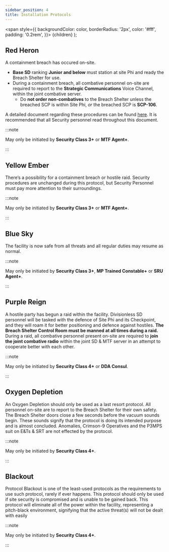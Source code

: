 ```yaml
---
sidebar_position: 4
title: Installation Protocols
---
```


<span
style={{
      backgroundColor: color,
      borderRadius: '2px',
      color: '#fff',
      padding: '0.2rem',
    }}>
{children}
</span>
);

## <Highlight color="#e13238">Red Heron</Highlight>

A containment breach has occured on-site.

- **Base SD** ranking **Junior and below** must station at site Phi and ready the Breach Shelter for use.
- During a containment breach, all combative personnel on-site are required to report to the **Strategic Communications** Voice Channel, within the joint combative server.
  - Do **not order non-combatives** to the Breach Shelter unless the breached SCP is within Site Phi, _or_ the breached SCP is **SCP-106**.

A detailed document regarding these procedures can be found [here](https://docs.google.com/document/d/1tb7L2EcS3SsZxDCd_gFPAAA9OSs8_HT5wqMoApIPwwQ/edit). It is recommended that all Security personnel read throughout this document.

:::note

May only be initiated by **Security Class 3+** or **MTF Agent+**.

:::

## <Highlight color="#ffc300">Yellow Ember</Highlight>

There’s a possibility for a containment breach or hostile raid. Security procedures are unchanged during this protocol, but Security Personnel must pay more attention to their surroundings.

:::note

May only be initiated by **Security Class 3+** or **MTF Agent+**.

:::

## <Highlight color="#0084ff">Blue Sky</Highlight>

The facility is now safe from all threats and all regular duties may resume as normal.

:::note

May only be initiated by **Security Class 3+**, **MP Trained Constable+** or **SRU Agent+**.

:::

## <Highlight color="#351c75">Purple Reign</Highlight>

A hostile party has begun a raid within the facility. Divisionless SD personnel will be tasked with the defence of Site Phi and its Checkpoint, and they will roam it for better positioning and defence against hostiles. **The Breach Shelter Control Room must be manned at all times during a raid.** During a raid, all combative personnel present on-site are required to **join the joint combative radio** within the joint SD & MTF server in an attempt to cooperate better with each other.

:::note

May only be initiated by **Security Class 4+** or **DDA Consul**.

:::

## <Highlight color="#d696bb">Oxygen Depletion</Highlight>

An Oxygen Depletion should only be used as a last resort protocol. All personnel on-site are to report to the Breach Shelter for their own safety. The Breach Shelter doors close a few seconds before the vacuum sounds begin. These sounds signify that the protocol is doing its intended purpose and is almost concluded. Anomalies, Crimson-9 Operatives and the P3MPS suit on E&Ts & SRT are not effected by the protocol.

:::note

May only be initiated by **Security Class 4+**.

:::

## <Highlight color="#20124d">Blackout</Highlight>

Protocol Blackout is one of the least-used protocols as the requirements to use such protocol, rarely if ever happens. This protocol should only be used if site security is compromised and is unable to be gained back. This protocol will eliminate all of the power within the facility, representing a pitch-black environment, signifying that the active threat(s) will not be dealt with easily

:::note

May only be initiated by **Security Class 4+**.

:::

